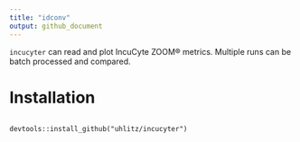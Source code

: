 ```yaml
---
title: "idconv"
output: github_document
---
```


`incucyter` can read and plot IncuCyte ZOOM® metrics. 
Multiple runs can be batch processed and compared.

# Installation  

```

devtools::install_github("uhlitz/incucyter")

```


